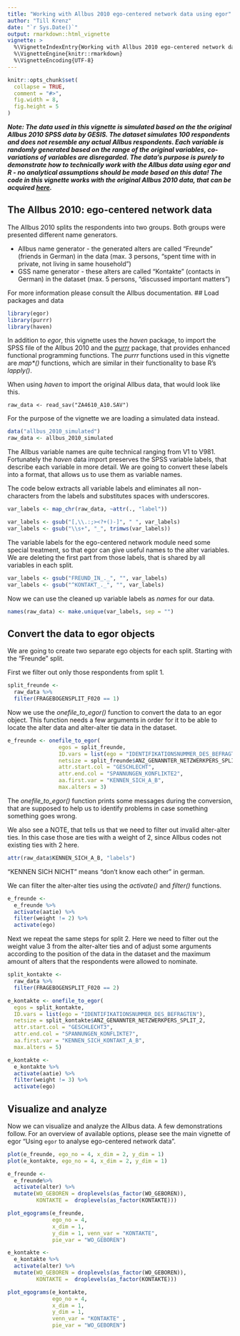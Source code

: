 ```yaml
---
title: "Working with Allbus 2010 ego-centered network data using egor"
author: "Till Krenz"
date: "`r Sys.Date()`"
output: rmarkdown::html_vignette
vignette: >
  %\VignetteIndexEntry{Working with Allbus 2010 ego-centered network data using egor}
  %\VignetteEngine{knitr::rmarkdown}
  %\VignetteEncoding{UTF-8}
---
```


```r
knitr::opts_chunk$set(
  collapse = TRUE,
  comment = "#>",
  fig.width = 8,
  fig.height = 5
)
```

***Note: The data used in this vignette is simulated based on the the original Allbus
2010 SPSS data by GESIS. The dataset simulates 100 respondents and does not resemble any
actual Allbus respondents. Each variable is randomly generated based on the range
of the original variables, co-variations of variables are disregarded. The
data's purpose is purely to demonstrate how to technically work with the Allbus data
using egor and R - no analytical assumptions should be made based on this data!
The code in this vignette works with the original Allbus 2010 data, that can be
acquired [here](https://www.gesis.org/en/allbus/allbus-home).***

## The Allbus 2010: ego-centered network data

The Allbus 2010 splits the respondents into two groups. Both groups were presented 
different name generators.

- Allbus name generator - the generated alters are called "Freunde" (friends in German) in the data (max. 3 persons, "spent time with in private, not living in same household")
- GSS name generator - these alters are called "Kontakte" (contacts in German) in the dataset (max. 5 persons, "discussed important matters")

For more information please consult the Allbus documentation.
## Load packages and data

```r
library(egor)
library(purrr)
library(haven)
```

In addition to *egor*, this vignette uses the *haven* package, to import the SPSS
file of the Allbus 2010 and the *[purrr](https://purrr.tidyverse.org/)* package, that provides enhanced functional programming functions. The *purrr* functions used in
this vignette are _map&ast;()_ functions, which are similar in their functionality to
base R's *lapply()*.

When using *haven* to import the original Allbus data, that would look like this.

```
raw_data <- read_sav("ZA4610_A10.SAV")
```

For the purpose of the vignette we are loading a simulated data instead.

```r
data("allbus_2010_simulated")
raw_data <- allbus_2010_simulated
```

The Allbus variable names are quite technical ranging from V1 to V981. Fortunately
the *haven* data import preserves the SPSS variable labels, that describe each
variable in more detail. We are going to convert these labels into a format, 
that allows us to use them as variable names.

The code below extracts all variable labels and eliminates all non-characters from
the labels and substitutes spaces with underscores. 

```r
var_labels <- map_chr(raw_data, ~attr(., "label"))

var_labels <- gsub("[,\\.:;><?+()-]", " ", var_labels)
var_labels <- gsub("\\s+", "_", trimws(var_labels))
```

The variable labels for the ego-centered network module need some special treatment,
so that egor can give useful names to the alter variables. We are deleting the
first part from those labels, that is shared by all variables in each split.

```r
var_labels <- gsub("FREUND_IN_._", "", var_labels)
var_labels <- gsub("^KONTAKT_._", "", var_labels)
```

Now we can use the cleaned up variable labels as *names* for our data.

```r
names(raw_data) <- make.unique(var_labels, sep = "")
```

## Convert the data to egor objects

We are going to create two separate ego objects for each split. Starting with the "Freunde" split.

First we filter out only those respondents from split 1.

```r
split_freunde <- 
  raw_data %>% 
  filter(FRAGEBOGENSPLIT_F020 == 1)
```

Now we use the *onefile_to_egor()* function to convert the data to an egor object.
This function needs a few arguments in order for it to be able to locate the 
alter data and alter-alter tie data in the dataset.

```r
e_freunde <- onefile_to_egor(
                egos = split_freunde,
                ID.vars = list(ego = "IDENTIFIKATIONSNUMMER_DES_BEFRAGTEN"),
                netsize = split_freunde$ANZ_GENANNTER_NETZWERKPERS_SPLIT_1,
                attr.start.col = "GESCHLECHT",
                attr.end.col = "SPANNUNGEN_KONFLIKTE2",
                aa.first.var = "KENNEN_SICH_A_B",
                max.alters = 3)
```

The *onefile_to_egor()* function prints some messages during the conversion, that
are supposed to help us to identify problems in case something something goes
wrong.

We also see a NOTE, that tells us that we need to filter out invalid alter-alter
ties. In this case those are ties with a weight of 2, since Allbus codes 
not existing ties with 2 here.

```r
attr(raw_data$KENNEN_SICH_A_B, "labels")
```

"KENNEN SICH NICHT" means "don't know each other" in german.

We can filter the alter-alter ties using the *activate()* and *filter()* 
functions.

```r
e_freunde <- 
  e_freunde %>% 
  activate(aatie) %>% 
  filter(weight != 2) %>% 
  activate(ego)
```

Next we repeat the same steps for split 2. Here we need to filter out the weight
value 3 from the alter-alter ties and of adjust some arguments according to the
position of the data in the dataset and the maximum amount of alters that the 
respondents were allowed to nominate.

```r
split_kontakte <- 
  raw_data %>% 
  filter(FRAGEBOGENSPLIT_F020 == 2) 

e_kontakte <- onefile_to_egor(
  egos = split_kontakte,
  ID.vars = list(ego = "IDENTIFIKATIONSNUMMER_DES_BEFRAGTEN"),
  netsize = split_kontakte$ANZ_GENANNTER_NETZWERKPERS_SPLIT_2,
  attr.start.col = "GESCHLECHT3",
  attr.end.col = "SPANNUNGEN_KONFLIKTE7",
  aa.first.var = "KENNEN_SICH_KONTAKT_A_B",
  max.alters = 5)

e_kontakte <- 
  e_kontakte %>% 
  activate(aatie) %>% 
  filter(weight != 3) %>% 
  activate(ego)
```

## Visualize and analyze

Now we can visualize and analyze the Allbus data. A few demonstrations follow.
For an overview of available options, please see the main vignette of egor "Using `egor` to analyse ego-centered network data".

```r
plot(e_freunde, ego_no = 4, x_dim = 2, y_dim = 1)
plot(e_kontakte, ego_no = 4, x_dim = 2, y_dim = 1)
```

```r
e_freunde <- 
  e_freunde%>% 
  activate(alter) %>% 
  mutate(WO_GEBOREN = droplevels(as_factor(WO_GEBOREN)),
         KONTAKTE =  droplevels(as_factor(KONTAKTE)))

plot_egograms(e_freunde, 
              ego_no = 4, 
              x_dim = 1, 
              y_dim = 1, venn_var = "KONTAKTE",
              pie_var = "WO_GEBOREN")

e_kontakte <- 
  e_kontakte %>% 
  activate(alter) %>% 
  mutate(WO_GEBOREN = droplevels(as_factor(WO_GEBOREN)),
         KONTAKTE =  droplevels(as_factor(KONTAKTE)))

plot_egograms(e_kontakte, 
              ego_no = 4, 
              x_dim = 1, 
              y_dim = 1, 
              venn_var = "KONTAKTE" ,
              pie_var = "WO_GEBOREN")
```
